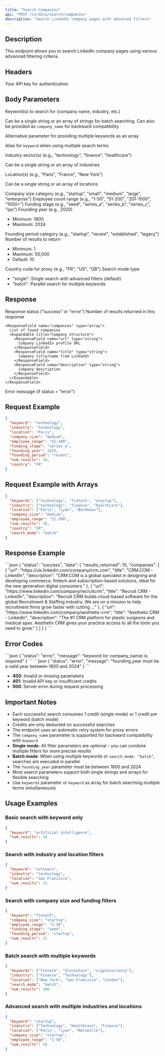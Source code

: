 ```yaml
---
title: "Search Companies"
api: "POST /v1/data/search/companies"
description: "Search LinkedIn company pages with advanced filters"
---
```


## Description

This endpoint allows you to search LinkedIn company pages using various advanced filtering criteria.

## Headers

<ParamField header="x-api-key" type="string" required>
  Your API key for authentication
</ParamField>

## Body Parameters

<ParamField body="keyword" type="string | array" required>
  Keyword(s) to search for (company name, industry, etc.)
  
  Can be a single string or an array of strings for batch searching.
  Can also be provided as `company_name` for backward compatibility
</ParamField>

<ParamField body="keywords" type="array">
  Alternative parameter for providing multiple keywords as an array
  
  Alias for `keyword` when using multiple search terms
</ParamField>

<ParamField body="industry" type="string | array">
  Industry sector(s) (e.g., "technology", "finance", "healthcare")
  
  Can be a single string or an array of industries
</ParamField>

<ParamField body="location" type="string | array">
  Location(s) (e.g., "Paris", "France", "New York")
  
  Can be a single string or an array of locations
</ParamField>

<ParamField body="company_size" type="string">
  Company size category (e.g., "startup", "small", "medium", "large", "enterprise")
</ParamField>

<ParamField body="employee_range" type="string">
  Employee count range (e.g., "1-50", "51-200", "201-1000", "1000+")
</ParamField>

<ParamField body="funding_stage" type="string">
  Funding stage (e.g., "seed", "series_a", "series_b", "series_c", "ipo")
</ParamField>

<ParamField body="founding_year" type="integer">
  Founding year (e.g., 2020)
  
  - Minimum: 1800
  - Maximum: 2024
</ParamField>

<ParamField body="founding_period" type="string">
  Founding period category (e.g., "startup", "recent", "established", "legacy")
</ParamField>

<ParamField body="num_results" type="integer" default="10">
  Number of results to return
  
  - Minimum: 1
  - Maximum: 50,000
  - Default: 10
</ParamField>

<ParamField body="country" type="string" default="FR">
  Country code for proxy (e.g., "FR", "US", "GB")
</ParamField>

<ParamField body="search_mode" type="string" default="single">
  Search mode type
  
  - "single": Single search with advanced filters (default)
  - "batch": Parallel search for multiple keywords
</ParamField>

## Response

<ResponseField name="status" type="string">
  Response status ("success" or "error")
</ResponseField>

<ResponseField name="data" type="object">
  <Expandable title="Response Data">
    <ResponseField name="results_returned" type="integer">
      Number of results returned in this response
    </ResponseField>
    
    <ResponseField name="companies" type="array">
      List of found companies
      <Expandable title="Company Structure">
        <ResponseField name="url" type="string">
          Company LinkedIn profile URL
        </ResponseField>
        <ResponseField name="title" type="string">
          Company title/name from LinkedIn
        </ResponseField>
        <ResponseField name="description" type="string">
          Company description
        </ResponseField>
      </Expandable>
    </ResponseField>
  </Expandable>
</ResponseField>

<ResponseField name="message" type="string">
  Error message (if status = "error")
</ResponseField>

## Request Example

```json
{
  "keyword": "technology",
  "industry": "technology",
  "location": "Paris",
  "company_size": "medium",
  "employee_range": "51-200",
  "funding_stage": "series_a",
  "founding_year": 2020,
  "founding_period": "recent",
  "num_results": 20,
  "country": "FR"
}
```

## Request Example with Arrays

```json
{
  "keywords": ["technology", "fintech", "startup"],
  "industry": ["technology", "finance", "healthcare"],
  "location": ["Paris", "Lyon", "Bordeaux"],
  "company_size": "medium",
  "employee_range": "51-200",
  "num_results": 30,
  "country": "FR",
  "search_mode": "batch"
}
```

## Response Example

<ResponseExample>
```json
{
  "status": "success",
  "data": {
    "results_returned": 10,
    "companies": [
      {
        "url": "https://uk.linkedin.com/company/crm.com",
        "title": "CRM.COM - LinkedIn",
        "description": "CRM.COM is a global specialist in designing and developing commerce, fintech and subscription-based solutions, ideal for the new generation digital consumers."
      },
      {
        "url": "https://www.linkedin.com/company/recruitcrm",
        "title": "Recruit CRM - LinkedIn",
        "description": "Recruit CRM builds cloud-based software for the global Recruitment & Staffing industry. We are on a mission to help recruitment firms grow faster with cutting ..."
      },
      {
        "url": "https://www.linkedin.com/company/aesthetix-crm",
        "title": "Aesthetix CRM - LinkedIn",
        "description": "The #1 CRM platform for plastic surgeons and medical spas. Aesthetix CRM gives your practice access to all the tools you need to grow."
      }
    ]
  }
}
```
</ResponseExample>

## Error Codes

<ResponseExample>
```json
{
  "status": "error",
  "message": "keyword (or company_name) is required"
}
```
</ResponseExample>

<ResponseExample>
```json
{
  "status": "error",
  "message": "founding_year must be a valid year between 1800 and 2024"
}
```
</ResponseExample>

- **400**: Invalid or missing parameters
- **401**: Invalid API key or insufficient credits
- **500**: Server error during request processing

## Important Notes

- Each successful search consumes 1 credit (single mode) or 1 credit per keyword (batch mode)
- Credits are only deducted on successful searches
- The endpoint uses an automatic retry system for proxy errors
- The `company_name` parameter is supported for backward compatibility with `keyword`
- **Single mode**: All filter parameters are optional - you can combine multiple filters for more precise results
- **Batch mode**: When using multiple keywords or `search_mode: "batch"`, searches are executed in parallel
- The `founding_year` parameter must be between 1800 and 2024
- Most search parameters support both single strings and arrays for flexible searching
- Use `keywords` parameter or `keyword` as array for batch searching multiple terms simultaneously

## Usage Examples

### Basic search with keyword only
```json
{
  "keyword": "artificial intelligence",
  "num_results": 10
}
```

### Search with industry and location filters
```json
{
  "keyword": "software",
  "industry": "technology",
  "location": "San Francisco",
  "num_results": 25
}
```

### Search with company size and funding filters
```json
{
  "keyword": "fintech",
  "company_size": "startup",
  "employee_range": "1-50",
  "funding_stage": "seed",
  "founding_period": "startup",
  "num_results": 15
}
```

### Batch search with multiple keywords
```json
{
  "keywords": ["fintech", "blockchain", "cryptocurrency"],
  "industry": ["Finance", "Technology"],
  "location": ["New York", "San Francisco", "London"],
  "search_mode": "batch",
  "num_results": 100
}
```

### Advanced search with multiple industries and locations
```json
{
  "keyword": "startup",
  "industry": ["Technology", "Healthcare", "Finance"],
  "location": ["Paris", "Lyon", "Marseille"],
  "company_size": "startup",
  "employee_range": "1-50",
  "num_results": 50
}
```